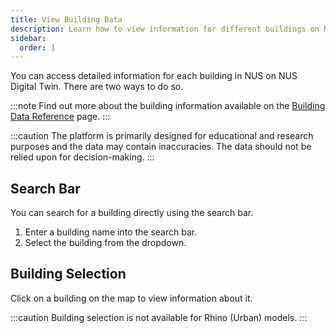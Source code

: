 ```yaml
---
title: View Building Data
description: Learn how to view information for different buildings on NUS Digital Twin
sidebar:
  order: 1
---
```


You can access detailed information for each building in NUS on NUS Digital Twin. There are two ways to do so.

:::note
Find out more about the building information available on the [Building Data Reference](./reference) page.
:::

:::caution
The platform is primarily designed for educational and research purposes and the data may contain inaccuracies. The data should not be relied upon for decision-making.
:::

## Search Bar

You can search for a building directly using the search bar.

<Steps>

1. Enter a building name into the search bar.
2. Select the building from the dropdown.

</Steps>

## Building Selection

Click on a building on the map to view information about it.

:::caution
Building selection is not available for Rhino (Urban) models.
:::
